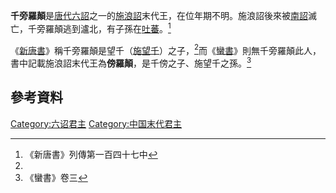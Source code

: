 '''千旁羅顛'''是[[唐代|唐代]][[六詔|六詔]]之一的[[施浪詔|施浪詔]]末代王，在位年期不明。施浪詔後來被[[南詔|南詔]]滅亡，千旁羅顛逃到瀘北，有子孫在[[吐蕃|吐蕃]]。<ref name="xts">《新唐書》列傳第一百四十七中</ref>

《[[新唐書|新唐書]]》稱千旁羅顛是望千（[[施望千|施望千]]）之子，<ref name="xts"/>而《[[蠻書|蠻書]]》則無千旁羅顛此人，書中記載施浪詔末代王為'''傍羅顛'''，是千傍之子、施望千之孫。<ref>《蠻書》卷三</ref>

{{start box}}
{{s-before|[[施望千|施望千]]}}
{{s-title|[[六詔|六詔]][[施浪詔|施浪詔]]王}}
{{s-after|無}}
{{end box}}

==參考資料==
<div class="references-small">
<references/>
</div>
{{六詔君主}}
[[Category:六诏君主|Category:六诏君主]]
[[Category:中国末代君主|Category:中国末代君主]]